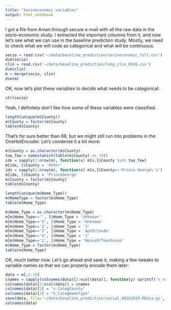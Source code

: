 ```yaml
---
title: "Socioeconomic variables"
output: html_notebook
---
```


I got a file from Aman through secure e-mail with all the raw data in the socio-economic study. I extracted the important columns from it, and now let's see what we can use in the baseline prediction study. Mostly, we need to check what we will code as categorical and what will be continuous.

```r
socio = read.csv('~/data/baseline_prediction/socioeconomic_full.csv')
dim(socio)
clin = read.csv('~/data/baseline_prediction/long_clin_0918.csv')
dim(clin)
m = merge(socio, clin)
dim(m)
```

OK, now let's plot these variables to decide what needs to be categorical:

```r
str(socio)
```

Yeah, I definitely don't like how some of these variables were classified.

```r
length(unique(m$County))
m$County = factor(m$County)
table(m$County)
```

That's for sure better than 68, but we might still run into problems in the OneHotEncoder. Let's condense it a bit more:

```r
m$County = as.character(m$County)
too_few = names(which(table(m$County) <= 10))
idx = sapply(1:nrow(m), function(x) m[x,]$County %in% too_few)
m[idx, ]$County = 'Other'
idx = sapply(1:nrow(m), function(x) m[x,]$County=='Prince George\'s')
m[idx, ]$County = 'PrinceGeorge'
m$County = factor(m$County)
table(m$County)
```

```r
length(unique(m$Home_Type))
m$HomeType = factor(m$Home_Type)
table(m$Home_Type)
```

```r
m$Home_Type = as.character(m$Home_Type)
m[m$Home_Type=='', ]$Home_Type = 'Unknown'
m[m$Home_Type=='5', ]$Home_Type = 'Unknown'
m[m$Home_Type=='2', ]$Home_Type = '3'
m[m$Home_Type=='3', ]$Home_Type = 'AptOrCondo'
m[m$Home_Type=='4', ]$Home_Type = '1'
m[m$Home_Type=='1', ]$Home_Type = 'HouseOrTownhouse'
m$Home_Type = factor(m$Home_Type)
table(m$Home_Type)
```

OK, much better now. Let's go ahead and save it, making a few tweaks to variable names so that we can properly encode them later:

```r
data = m[,1:19]
cnames = sapply(colnames(data)[2:ncol(data)], function(y) sprintf('v_%s', y))
colnames(data)[2:ncol(data)] = cnames
colnames(data)[2] = "v_CategCounty"
colnames(data)[3] = "v_CategHomeType"
save(data, file='~/data/baseline_prediction/social_09262018.RData.gz', compress=T)
colnames(data)
```



